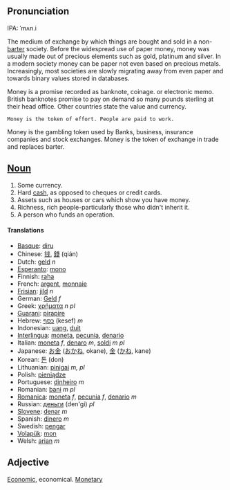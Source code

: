 ==Pronunciation==
IPA: ˈmʌn.i

The medium of exchange by which things are bought and sold in a non-[[barter]] society. Before the widespread use of paper money, money was usually made out of precious elements such as gold, platinum and silver. In a modern society money can be paper not even based on precious metals. Increasingly, most societies are slowly migrating away from even paper and towards binary values stored in databases.

Money is a promise recorded as banknote, coinage. or electronic memo. British banknotes promise to pay on demand so many pounds sterling at their head office. Other countries state the value and currency.
 Money is the token of effort. People are paid to work.
Money is the gambling token used by Banks, business, insurance companies and stock exchanges.
Money is the token of exchange in trade and replaces barter.

==[[Noun]]==

#Some currency.
#Hard [[cash]], as opposed to cheques or credit cards.
#Assets such as houses or cars which show you have money.
#Richness, rich people-particularly those who didn't inherit it.
#A person who funds an operation.

====Translations====
*[[Basque]]: [[diru]]
*Chinese: [[钱]], [[錢]] (qián)
*Dutch: [[geld]] ''n''
*[[Esperanto]]: [[mono]]
*Finnish: [[raha]]
*French: [[argent]], [[monnaie]]
*[[Frisian]]: [[jild]] ''n''
*German: [[Geld]] ''f''
*Greek: [[χρήματα]] ''n pl''
*[[Guarani]]: [[pirapire]]
*Hebrew: [[כסף]] (kesef) ''m''
*Indonesian: [[uang]], [[duit]]
*[[Interlingua]]: [[moneta]], [[pecunia]], [[denario]]
*Italian: [[moneta]] ''f'', [[denaro]] ''m'', [[soldi]] ''m pl''
*Japanese: [[お金]] ([[おかね]], okane), [[金]] ([[かね]], kane)
*Korean: [[돈]] (don)
*Lithuanian: [[pinigai]] ''m, pl''
*Polish: [[pieniądze]]
*Portuguese: [[dinheiro]] ''m''
*Romanian: [[bani]] ''m'' ''pl''
*[[Romanica]]: [[moneta]] ''f'', [[pecunia]] ''f'', [[denario]] ''m''
*Russian: [[деньги]] (den'gi) ''pl''
*[[Slovene]]: [[denar]] ''m''
*Spanish: [[dinero]] ''m''
*Swedish: [[pengar]]
*[[Volapük]]: [[mon]]
*Welsh: [[arian]] ''m''

==Adjective==

[[Economic]], economical.
[[Monetary]]